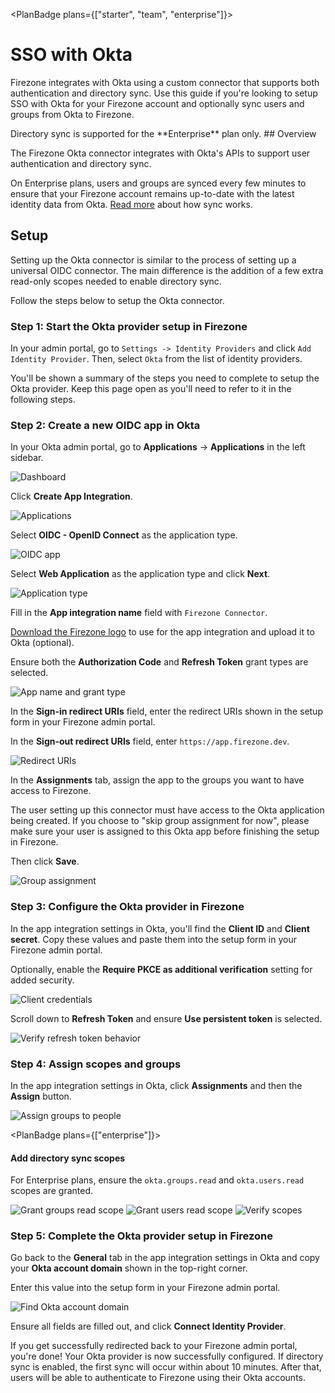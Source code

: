 
<PlanBadge plans={["starter", "team", "enterprise"]}>

# SSO with Okta

</PlanBadge>

Firezone integrates with Okta using a custom connector that supports both
authentication and directory sync. Use this guide if you're looking to setup SSO
with Okta for your Firezone account and optionally sync users and groups from
Okta to Firezone.

<Alert color="info">
  Directory sync is supported for the **Enterprise** plan only.
</Alert>
## Overview

The Firezone Okta connector integrates with Okta's APIs to support user
authentication and directory sync.

On Enterprise plans, users and groups are synced every few minutes to ensure
that your Firezone account remains up-to-date with the latest identity data from
Okta. [Read more](/kb/authenticate/directory-sync) about how sync works.

## Setup

Setting up the Okta connector is similar to the process of setting up a
universal OIDC connector. The main difference is the addition of a few extra
read-only scopes needed to enable directory sync.

Follow the steps below to setup the Okta connector.

### Step 1: Start the Okta provider setup in Firezone

In your admin portal, go to `Settings -> Identity Providers` and click
`Add Identity Provider`. Then, select `Okta` from the list of identity
providers.

You'll be shown a summary of the steps you need to complete to setup the Okta
provider. Keep this page open as you'll need to refer to it in the following
steps.

### Step 2: Create a new OIDC app in Okta

In your Okta admin portal, go to **Applications** -> **Applications** in the
left sidebar.

<Link href="/images/kb/authenticate/okta/1-dashboard.png" target="_blank">
  <Image
    src="/images/kb/authenticate/okta/1-dashboard.png"
    alt="Dashboard"
    width={1200}
    height={1200}
  />
</Link>

Click **Create App Integration**.

<Link href="/images/kb/authenticate/okta/2-applications.png" target="_blank">
  <Image
    src="/images/kb/authenticate/okta/2-applications.png"
    alt="Applications"
    width={1200}
    height={1200}
  />
</Link>

Select **OIDC - OpenID Connect** as the application type.

<Link href="/images/kb/authenticate/okta/3-OIDC-app.png" target="_blank">
  <Image
    src="/images/kb/authenticate/okta/3-OIDC-app.png"
    alt="OIDC app"
    width={1200}
    height={1200}
  />
</Link>

Select **Web Application** as the application type and click **Next**.

<Link
  href="/images/kb/authenticate/okta/4-application-type.png"
  target="_blank"
>
  <Image
    src="/images/kb/authenticate/okta/4-application-type.png"
    alt="Application type"
    width={1200}
    height={1200}
  />
</Link>

Fill in the **App integration name** field with `Firezone Connector`.

[Download the Firezone logo](/images/kb/authenticate/okta/firezone-logo.png) to
use for the app integration and upload it to Okta (optional).

Ensure both the **Authorization Code** and **Refresh Token** grant types are
selected.

<Link
  href="/images/kb/authenticate/okta/5-app-name-grant-type.png"
  target="_blank"
>
  <Image
    src="/images/kb/authenticate/okta/5-app-name-grant-type.png"
    alt="App name and grant type"
    width={1200}
    height={1200}
  />
</Link>

In the **Sign-in redirect URIs** field, enter the redirect URIs shown in the
setup form in your Firezone admin portal.

In the **Sign-out redirect URIs** field, enter `https://app.firezone.dev`.

<Link href="/images/kb/authenticate/okta/6-redirect-uris.png" target="_blank">
  <Image
    src="/images/kb/authenticate/okta/6-redirect-uris.png"
    alt="Redirect URIs"
    width={1200}
    height={1200}
  />
</Link>

In the **Assignments** tab, assign the app to the groups you want to have access
to Firezone.

<Alert color="warning">
  The user setting up this connector must have access to the Okta application
  being created. If you choose to "skip group assignment for now", please make
  sure your user is assigned to this Okta app before finishing the setup in
  Firezone.
</Alert>

Then click **Save**.

<Link
  href="/images/kb/authenticate/okta/7-group-assignment.png"
  target="_blank"
>
  <Image
    src="/images/kb/authenticate/okta/7-group-assignment.png"
    alt="Group assignment"
    width={1200}
    height={1200}
  />
</Link>

### Step 3: Configure the Okta provider in Firezone

In the app integration settings in Okta, you'll find the **Client ID** and
**Client secret**. Copy these values and paste them into the setup form in your
Firezone admin portal.

Optionally, enable the **Require PKCE as additional verification** setting for
added security.

<Link
  href="/images/kb/authenticate/okta/8-client-credentials.png"
  target="_blank"
>
  <Image
    src="/images/kb/authenticate/okta/8-client-credentials.png"
    alt="Client credentials"
    width={1200}
    height={1200}
  />
</Link>

Scroll down to **Refresh Token** and ensure **Use persistent token** is
selected.

<Link
  href="/images/kb/authenticate/okta/9-verify-refresh-token-behavior.png"
  target="_blank"
>
  <Image
    src="/images/kb/authenticate/okta/9-verify-refresh-token-behavior.png"
    alt="Verify refresh token behavior"
    width={1200}
    height={1200}
  />
</Link>

### Step 4: Assign scopes and groups

In the app integration settings in Okta, click **Assignments** and then the
**Assign** button.

<Link
  href="/images/kb/authenticate/okta/10-assign-groups-people.png"
  target="_blank"
>
  <Image
    src="/images/kb/authenticate/okta/10-assign-groups-people.png"
    alt="Assign groups to people"
    width={1200}
    height={1200}
  />
</Link>

<PlanBadge plans={["enterprise"]}>

#### Add directory sync scopes

</PlanBadge>

For Enterprise plans, ensure the `okta.groups.read` and `okta.users.read` scopes
are granted.

<Link
  href="/images/kb/authenticate/okta/11-grant-groups-read-scope.png"
  target="_blank"
>
  <Image
    src="/images/kb/authenticate/okta/11-grant-groups-read-scope.png"
    alt="Grant groups read scope"
    width={1200}
    height={1200}
  />
</Link>

<Link
  href="/images/kb/authenticate/okta/12-grant-users-read-scope.png"
  target="_blank"
>
  <Image
    src="/images/kb/authenticate/okta/12-grant-users-read-scope.png"
    alt="Grant users read scope"
    width={1200}
    height={1200}
  />
</Link>

<Link href="/images/kb/authenticate/okta/13-verify-scopes.png" target="_blank">
  <Image
    src="/images/kb/authenticate/okta/13-verify-scopes.png"
    alt="Verify scopes"
    width={1200}
    height={1200}
  />
</Link>

### Step 5: Complete the Okta provider setup in Firezone

Go back to the **General** tab in the app integration settings in Okta and copy
your **Okta account domain** shown in the top-right corner.

Enter this value into the setup form in your Firezone admin portal.

<Link
  href="/images/kb/authenticate/okta/14-find-okta-account-domain.png"
  target="_blank"
>
  <Image
    src="/images/kb/authenticate/okta/14-find-okta-account-domain.png"
    alt="Find Okta account domain"
    width={1200}
    height={1200}
  />
</Link>

Ensure all fields are filled out, and click **Connect Identity Provider**.

If you get successfully redirected back to your Firezone admin portal, you're
done! Your Okta provider is now successfully configured. If directory sync is
enabled, the first sync will occur within about 10 minutes. After that, users
will be able to authenticate to Firezone using their Okta accounts.

<SupportOptions />
